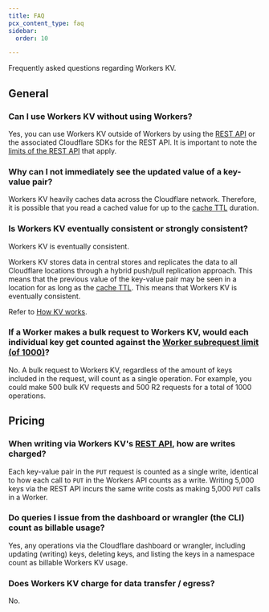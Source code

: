 ```yaml
---
title: FAQ
pcx_content_type: faq
sidebar:
  order: 10

---
```



Frequently asked questions regarding Workers KV.

## General

### Can I use Workers KV without using Workers?

Yes, you can use Workers KV outside of Workers by using the [REST API](/api/resources/kv/) or the associated Cloudflare SDKs for the REST API. It is important to note the [limits of the REST API](/fundamentals/api/reference/limits/) that apply.

### Why can I not immediately see the updated value of a key-value pair?

Workers KV heavily caches data across the Cloudflare network. Therefore, it is possible that you read a cached value for up to the [cache TTL](/kv/api/read-key-value-pairs/#cachettl-parameter) duration.

### Is Workers KV eventually consistent or strongly consistent?

Workers KV is eventually consistent.

Workers KV stores data in central stores and replicates the data to all Cloudflare locations through a hybrid push/pull replication approach. This means that the previous value of the key-value pair may be seen in a location for as long as the [cache TTL](/kv/api/read-key-value-pairs/#cachettl-parameter). This means that Workers KV is eventually consistent.

Refer to [How KV works](/kv/concepts/how-kv-works/).

### If a Worker makes a bulk request to Workers KV, would each individual key get counted against the [Worker subrequest limit (of 1000)](/kv/platform/limits/)?

No. A bulk request to Workers KV, regardless of the amount of keys included in the request, will count as a single operation. For example, you could make
500 bulk KV requests and 500 R2 requests for a total of 1000 operations. 

## Pricing

### When writing via Workers KV's [REST API](/api/resources/kv/subresources/namespaces/methods/bulk_update/), how are writes charged?

Each key-value pair in the `PUT` request is counted as a single write, identical to how each call to `PUT` in the Workers API counts as a write. Writing 5,000 keys via the REST API incurs the same write costs as making 5,000 `PUT` calls in a Worker.

### Do queries I issue from the dashboard or wrangler (the CLI) count as billable usage?

Yes, any operations via the Cloudflare dashboard or wrangler, including updating (writing) keys, deleting keys, and listing the keys in a namespace count as billable Workers KV usage.

### Does Workers KV charge for data transfer / egress?

No.
